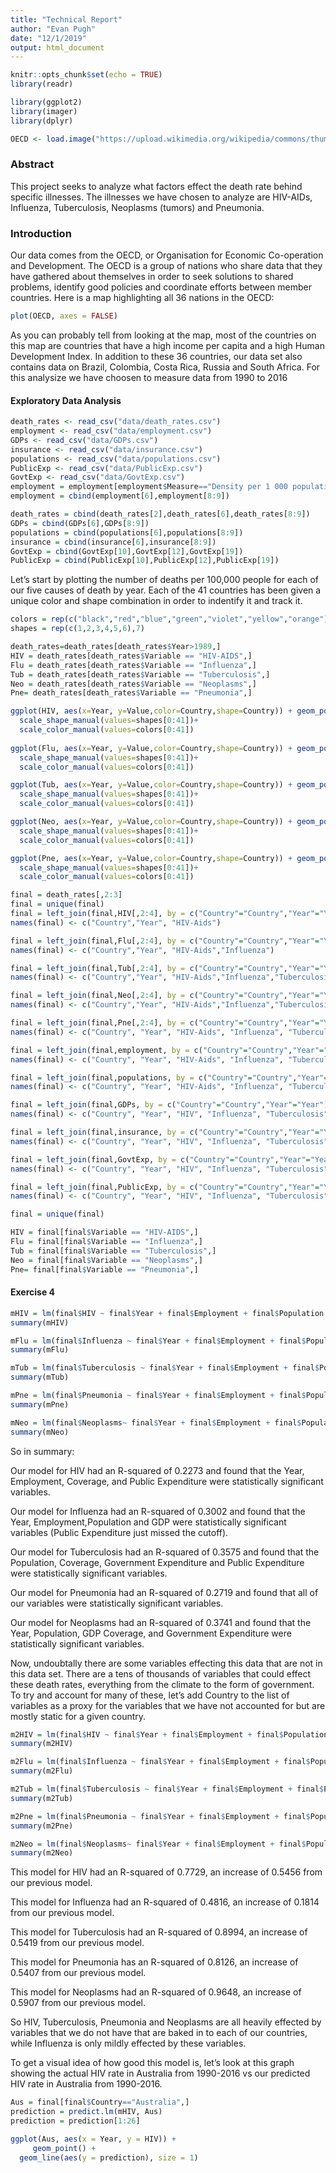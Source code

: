 ```yaml
---
title: "Technical Report"
author: "Evan Pugh"
date: "12/1/2019"
output: html_document
---
```


```r
knitr::opts_chunk$set(echo = TRUE)
library(readr)

library(ggplot2)
library(imager)
library(dplyr)

OECD <- load.image("https://upload.wikimedia.org/wikipedia/commons/thumb/4/4c/OECD_member_states_map.svg/2560px-OECD_member_states_map.svg.png")

```

### Abstract

This project seeks to analyze what factors effect the death rate behind specific illnesses. The illnesses we have chosen to analyze are HIV-AIDs, Influenza, Tuberculosis, Neoplasms (tumors) and Pneumonia.

### Introduction

Our data comes from the OECD, or Organisation for Economic Co-operation and Development. The OECD is a group of nations who share data that they have gathered about themselves in order to seek solutions to shared problems, identify good policies and coordinate efforts between member countries.  Here is a map highlighting all 36 nations in the OECD:
```r
plot(OECD, axes = FALSE)

```
As you can probably tell from looking at the map, most of the countries on this map are countries that have a high income per capita and a high Human Development Index. In addition to these 36 countries, our data set also contains data on Brazil, Colombia, Costa Rica, Russia and South Africa. For this analysize we have choosen to measure data from 1990 to 2016


#### Exploratory Data Analysis

```r
death_rates <- read_csv("data/death_rates.csv")
employment <- read_csv("data/employment.csv")
GDPs <- read_csv("data/GDPs.csv")
insurance <- read_csv("data/insurance.csv")
populations <- read_csv("data/populations.csv")
PublicExp <- read_csv("data/PublicExp.csv")
GovtExp <- read_csv("data/GovtExp.csv")
employment = employment[employment$Measure=="Density per 1 000 population (head counts)",]
employment = cbind(employment[6],employment[8:9])

death_rates = cbind(death_rates[2],death_rates[6],death_rates[8:9])
GDPs = cbind(GDPs[6],GDPs[8:9])
populations = cbind(populations[6],populations[8:9])
insurance = cbind(insurance[6],insurance[8:9])
GovtExp = cbind(GovtExp[10],GovtExp[12],GovtExp[19])
PublicExp = cbind(PublicExp[10],PublicExp[12],PublicExp[19])

```

Let's start by plotting the number of deaths per 100,000 people for each of our five causes of death by year. Each of the 41 countries has been given a unique color and shape combination in order to indentify it and track it.

```r
colors = rep(c("black","red","blue","green","violet","yellow","orange"),6)
shapes = rep(c(1,2,3,4,5,6),7)

death_rates=death_rates[death_rates$Year>1989,]
HIV = death_rates[death_rates$Variable == "HIV-AIDS",]
Flu = death_rates[death_rates$Variable == "Influenza",]
Tub = death_rates[death_rates$Variable == "Tuberculosis",]
Neo = death_rates[death_rates$Variable == "Neoplasms",]
Pne= death_rates[death_rates$Variable == "Pneumonia",]

ggplot(HIV, aes(x=Year, y=Value,color=Country,shape=Country)) + geom_point()+
  scale_shape_manual(values=shapes[0:41])+
  scale_color_manual(values=colors[0:41])
  
ggplot(Flu, aes(x=Year, y=Value,color=Country,shape=Country)) + geom_point()+
  scale_shape_manual(values=shapes[0:41])+
  scale_color_manual(values=colors[0:41])

ggplot(Tub, aes(x=Year, y=Value,color=Country,shape=Country)) + geom_point()+
  scale_shape_manual(values=shapes[0:41])+
  scale_color_manual(values=colors[0:41])

ggplot(Neo, aes(x=Year, y=Value,color=Country,shape=Country)) + geom_point()+
  scale_shape_manual(values=shapes[0:41])+
  scale_color_manual(values=colors[0:41])

ggplot(Pne, aes(x=Year, y=Value,color=Country,shape=Country)) + geom_point()+
  scale_shape_manual(values=shapes[0:41])+
  scale_color_manual(values=colors[0:41])
```



```r
final = death_rates[,2:3]
final = unique(final)
final = left_join(final,HIV[,2:4], by = c("Country"="Country","Year"="Year"))
names(final) <- c("Country","Year", "HIV-Aids")

final = left_join(final,Flu[,2:4], by = c("Country"="Country","Year"="Year"))
names(final) <- c("Country","Year", "HIV-Aids","Influenza")

final = left_join(final,Tub[,2:4], by = c("Country"="Country","Year"="Year"))
names(final) <- c("Country","Year", "HIV-Aids","Influenza","Tuberculosis")

final = left_join(final,Neo[,2:4], by = c("Country"="Country","Year"="Year"))
names(final) <- c("Country","Year", "HIV-Aids","Influenza","Tuberculosis","Neoplasms")

final = left_join(final,Pne[,2:4], by = c("Country"="Country","Year"="Year"))
names(final) <- c("Country", "Year", "HIV-Aids", "Influenza", "Tuberculosis", "Neoplasms", "Pneumonia")

final = left_join(final,employment, by = c("Country"="Country","Year"="Year"))
names(final) <- c("Country", "Year", "HIV-Aids", "Influenza", "Tuberculosis", "Neoplasms", "Pneumonia","Employment")

final = left_join(final,populations, by = c("Country"="Country","Year"="Year"))
names(final) <- c("Country", "Year", "HIV-Aids", "Influenza", "Tuberculosis", "Neoplasms", "Pneumonia","Employment","Population")

final = left_join(final,GDPs, by = c("Country"="Country","Year"="Year"))
names(final) <- c("Country", "Year", "HIV", "Influenza", "Tuberculosis", "Neoplasms", "Pneumonia","Employment","Population", "GDP")

final = left_join(final,insurance, by = c("Country"="Country","Year"="Year"))
names(final) <- c("Country", "Year", "HIV", "Influenza", "Tuberculosis", "Neoplasms", "Pneumonia","Employment","Population", "GDP","Coverage")

final = left_join(final,GovtExp, by = c("Country"="Country","Year"="Year"))
names(final) <- c("Country", "Year", "HIV", "Influenza", "Tuberculosis", "Neoplasms", "Pneumonia","Employment","Population", "GDP","Coverage","GovtExp")

final = left_join(final,PublicExp, by = c("Country"="Country","Year"="Year"))
names(final) <- c("Country", "Year", "HIV", "Influenza", "Tuberculosis", "Neoplasms", "Pneumonia","Employment","Population", "GDP","Coverage","GovtExp","PublicExp")

final = unique(final)

HIV = final[final$Variable == "HIV-AIDS",]
Flu = final[final$Variable == "Influenza",]
Tub = final[final$Variable == "Tuberculosis",]
Neo = final[final$Variable == "Neoplasms",]
Pne= final[final$Variable == "Pneumonia",]
```


#### Exercise 4

```r
mHIV = lm(final$HIV ~ final$Year + final$Employment + final$Population + final$GDP + final$Coverage + final$GovtExp + final$PublicExp)
summary(mHIV)

mFlu = lm(final$Influenza ~ final$Year + final$Employment + final$Population + final$GDP + final$Coverage + final$GovtExp + final$PublicExp)
summary(mFlu)

mTub = lm(final$Tuberculosis ~ final$Year + final$Employment + final$Population + final$GDP + final$Coverage + final$GovtExp + final$PublicExp)
summary(mTub)

mPne = lm(final$Pneumonia ~ final$Year + final$Employment + final$Population + final$GDP + final$Coverage + final$GovtExp + final$PublicExp)
summary(mPne)

mNeo = lm(final$Neoplasms~ final$Year + final$Employment + final$Population + final$GDP + final$Coverage + final$GovtExp + final$PublicExp)
summary(mNeo)
```

So in summary:

Our model for HIV had an R-squared of 0.2273 and found that the Year, Employment, Coverage, and Public Expenditure were statistically significant variables.

Our model for Influenza had an R-squared of 0.3002 and found that the Year, Employment,Population and GDP were statistically significant variables (Public Expenditure just missed the cutoff).

Our model for Tuberculosis had an R-squared of 0.3575 and found that the Population, Coverage, Government Expenditure and Public Expenditure were statistically significant variables.

Our model for Pneumonia had an R-squared of 0.2719 and found that all of our variables were statistically significant variables.

Our model for Neoplasms had an R-squared of 0.3741 and found that the Year, Population, GDP Coverage, and Government Expenditure were statistically significant variables.

Now, undoubtally there are some variables effecting this data that are not in this data set. There are a tens of thousands of  variables that could effect these death rates, everything from the climate to the form of government. To try and account for many of these, let's add Country to the list of variables as a proxy for the variables that we have not accounted for but are mostly static for a given country.

```r

m2HIV = lm(final$HIV ~ final$Year + final$Employment + final$Population + final$GDP + final$Coverage + final$GovtExp + final$PublicExp + final$Country)
summary(m2HIV)

m2Flu = lm(final$Influenza ~ final$Year + final$Employment + final$Population + final$GDP + final$Coverage + final$GovtExp + final$PublicExp + final$Country)
summary(m2Flu)

m2Tub = lm(final$Tuberculosis ~ final$Year + final$Employment + final$Population + final$GDP + final$Coverage + final$GovtExp + final$PublicExp + final$Country)
summary(m2Tub)

m2Pne = lm(final$Pneumonia ~ final$Year + final$Employment + final$Population + final$GDP + final$Coverage + final$GovtExp + final$PublicExp + final$Country)
summary(m2Pne)

m2Neo = lm(final$Neoplasms~ final$Year + final$Employment + final$Population + final$GDP + final$Coverage + final$GovtExp + final$PublicExp + final$Country)
summary(m2Neo)

```
This model for HIV had an R-squared of 0.7729, an increase of 0.5456 from our previous model.

This model for Influenza had an R-squared of 0.4816, an increase of 0.1814 from our previous model.

This model for Tuberculosis had an R-squared of 0.8994, an increase of 0.5419 from our previous model.

This model for Pneumonia has an R-squared of 0.8126, an increase of 0.5407 from our previous model.

This model for Neoplasms had an R-squared of 0.9648, an increase of 0.5907 from our previous model.

So HIV, Tuberculosis, Pneumonia and Neoplasms are all heavily effected by variables that we do not have that are baked in to each of our countries, while Influenza is only mildly effected by these variables.

To get a visual idea of how good this model is, let's look at this graph showing the actual HIV rate in Australia from 1990-2016 vs our predicted HIV rate in Australia from 1990-2016.
```r
Aus = final[final$Country=="Australia",]
prediction = predict.lm(mHIV, Aus)
prediction = prediction[1:26]

ggplot(Aus, aes(x = Year, y = HIV)) +
     geom_point() +
  geom_line(aes(y = prediction), size = 1)

```




